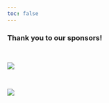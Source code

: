 ```yaml
---
toc: false
---
```


### Thank you to our sponsors!

 

[![](images/institute-for-comp-data-enabled-insight_web_0.svg)](https://datainsight.arizona.edu/)

 

[![](images/RII_DATA_SCIENCE_INSTITUTE_PRIMARY.png)](https://datascience.arizona.edu/)
